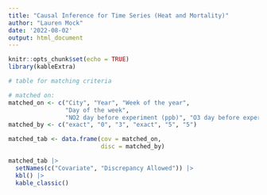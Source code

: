 ```yaml
---
title: "Causal Inference for Time Series (Heat and Mortality)"
author: "Lauren Mock"
date: '2022-08-02'
output: html_document
---
```


```r
knitr::opts_chunk$set(echo = TRUE)
library(kableExtra)

```

```r
# table for matching criteria

# matched on:
matched_on <- c("City", "Year", "Week of the year", 
                "Day of the week", 
                "NO2 day before experiment (ppb)", "O3 day before experiment (ppb)")
matched_by <- c("exact", "0", "3", "exact", "5", "5")

matched_tab <- data.frame(cov = matched_on,
                          disc = matched_by)

matched_tab |>
  setNames(c("Covariate", "Discrepancy Allowed")) |>
  kbl() |>
  kable_classic()
```

